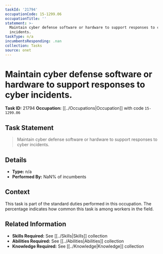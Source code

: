 ```yaml
---
taskId: '21794'
occupationCode: 15-1299.06
occupationTitle: ''
statement: >-
  Maintain cyber defense software or hardware to support responses to cyber
  incidents.
taskType: n/a
incumbentsResponding: .nan
collection: Tasks
source: onet
---
```

# Maintain cyber defense software or hardware to support responses to cyber incidents.

**Task ID:** 21794
**Occupation:** [[../Occupations|Occupation]] with code `15-1299.06`

## Task Statement

> Maintain cyber defense software or hardware to support responses to cyber incidents.

## Details

- **Type:** n/a
- **Performed By:** NaN% of incumbents

## Context

This task is part of the standard duties performed in this occupation. The percentage indicates how common this task is among workers in the field.

## Related Information

- **Skills Required:** See [[../Skills|Skills]] collection
- **Abilities Required:** See [[../Abilities|Abilities]] collection
- **Knowledge Required:** See [[../Knowledge|Knowledge]] collection
